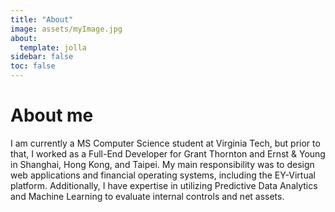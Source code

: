 ```yaml
---
title: "About"
image: assets/myImage.jpg
about:
  template: jolla
sidebar: false
toc: false
---
```


# About me
I am currently a MS Computer Science student at Virginia Tech, but prior to that, I worked as a Full-End Developer for Grant Thornton and Ernst & Young in Shanghai, Hong Kong, and Taipei. My main responsibility was to design web applications and financial operating systems, including the EY-Virtual platform. Additionally, I have expertise in utilizing Predictive Data Analytics and Machine Learning to evaluate internal controls and net assets.
